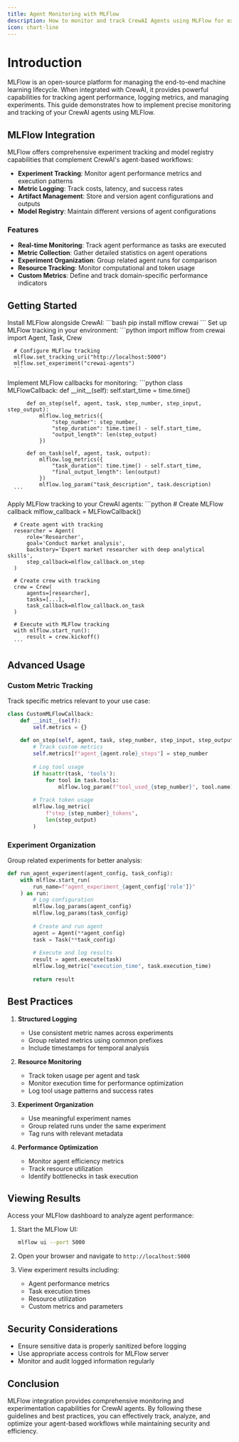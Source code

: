 ```yaml
---
title: Agent Monitoring with MLFlow
description: How to monitor and track CrewAI Agents using MLFlow for experiment tracking and model registry.
icon: chart-line
---
```


# Introduction

MLFlow is an open-source platform for managing the end-to-end machine learning lifecycle. When integrated with CrewAI, it provides powerful capabilities for tracking agent performance, logging metrics, and managing experiments. This guide demonstrates how to implement precise monitoring and tracking of your CrewAI agents using MLFlow.

## MLFlow Integration

MLFlow offers comprehensive experiment tracking and model registry capabilities that complement CrewAI's agent-based workflows:

- **Experiment Tracking**: Monitor agent performance metrics and execution patterns
- **Metric Logging**: Track costs, latency, and success rates
- **Artifact Management**: Store and version agent configurations and outputs
- **Model Registry**: Maintain different versions of agent configurations

### Features

- **Real-time Monitoring**: Track agent performance as tasks are executed
- **Metric Collection**: Gather detailed statistics on agent operations
- **Experiment Organization**: Group related agent runs for comparison
- **Resource Tracking**: Monitor computational and token usage
- **Custom Metrics**: Define and track domain-specific performance indicators

## Getting Started

<Steps>
   <Step title="Install Dependencies">
      Install MLFlow alongside CrewAI:
      ```bash
      pip install mlflow crewai
      ```
   </Step>
   <Step title="Configure MLFlow">
      Set up MLFlow tracking in your environment:
      ```python
      import mlflow
      from crewai import Agent, Task, Crew
      
      # Configure MLFlow tracking
      mlflow.set_tracking_uri("http://localhost:5000")
      mlflow.set_experiment("crewai-agents")
      ```
   </Step>
   <Step title="Create Tracking Callbacks">
      Implement MLFlow callbacks for monitoring:
      ```python
      class MLFlowCallback:
          def __init__(self):
              self.start_time = time.time()
              
          def on_step(self, agent, task, step_number, step_input, step_output):
              mlflow.log_metrics({
                  "step_number": step_number,
                  "step_duration": time.time() - self.start_time,
                  "output_length": len(step_output)
              })
              
          def on_task(self, agent, task, output):
              mlflow.log_metrics({
                  "task_duration": time.time() - self.start_time,
                  "final_output_length": len(output)
              })
              mlflow.log_param("task_description", task.description)
      ```
   </Step>
   <Step title="Integrate with CrewAI">
      Apply MLFlow tracking to your CrewAI agents:
      ```python
      # Create MLFlow callback
      mlflow_callback = MLFlowCallback()
      
      # Create agent with tracking
      researcher = Agent(
          role='Researcher',
          goal='Conduct market analysis',
          backstory='Expert market researcher with deep analytical skills',
          step_callback=mlflow_callback.on_step
      )
      
      # Create crew with tracking
      crew = Crew(
          agents=[researcher],
          tasks=[...],
          task_callback=mlflow_callback.on_task
      )
      
      # Execute with MLFlow tracking
      with mlflow.start_run():
          result = crew.kickoff()
      ```
   </Step>
</Steps>

## Advanced Usage

### Custom Metric Tracking

Track specific metrics relevant to your use case:

```python
class CustomMLFlowCallback:
    def __init__(self):
        self.metrics = {}
        
    def on_step(self, agent, task, step_number, step_input, step_output):
        # Track custom metrics
        self.metrics[f"agent_{agent.role}_steps"] = step_number
        
        # Log tool usage
        if hasattr(task, 'tools'):
            for tool in task.tools:
                mlflow.log_param(f"tool_used_{step_number}", tool.name)
        
        # Track token usage
        mlflow.log_metric(
            f"step_{step_number}_tokens",
            len(step_output)
        )
```

### Experiment Organization

Group related experiments for better analysis:

```python
def run_agent_experiment(agent_config, task_config):
    with mlflow.start_run(
        run_name=f"agent_experiment_{agent_config['role']}"
    ) as run:
        # Log configuration
        mlflow.log_params(agent_config)
        mlflow.log_params(task_config)
        
        # Create and run agent
        agent = Agent(**agent_config)
        task = Task(**task_config)
        
        # Execute and log results
        result = agent.execute(task)
        mlflow.log_metric("execution_time", task.execution_time)
        
        return result
```

## Best Practices

1. **Structured Logging**
   - Use consistent metric names across experiments
   - Group related metrics using common prefixes
   - Include timestamps for temporal analysis

2. **Resource Monitoring**
   - Track token usage per agent and task
   - Monitor execution time for performance optimization
   - Log tool usage patterns and success rates

3. **Experiment Organization**
   - Use meaningful experiment names
   - Group related runs under the same experiment
   - Tag runs with relevant metadata

4. **Performance Optimization**
   - Monitor agent efficiency metrics
   - Track resource utilization
   - Identify bottlenecks in task execution

## Viewing Results

Access your MLFlow dashboard to analyze agent performance:

1. Start the MLFlow UI:
   ```bash
   mlflow ui --port 5000
   ```

2. Open your browser and navigate to `http://localhost:5000`

3. View experiment results including:
   - Agent performance metrics
   - Task execution times
   - Resource utilization
   - Custom metrics and parameters

## Security Considerations

- Ensure sensitive data is properly sanitized before logging
- Use appropriate access controls for MLFlow server
- Monitor and audit logged information regularly

## Conclusion

MLFlow integration provides comprehensive monitoring and experimentation capabilities for CrewAI agents. By following these guidelines and best practices, you can effectively track, analyze, and optimize your agent-based workflows while maintaining security and efficiency.
